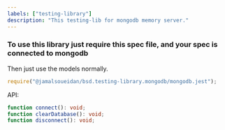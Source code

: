 ```yaml
---
labels: ["testing-library"]
description: "This testing-lib for mongodb memory server."
---
```


### To use this library just require this spec file, and your spec is connected to mongodb

Then just use the models normally.

```ts
require("@jamalsoueidan/bsd.testing-library.mongodb/mongodb.jest");
```

API:

```ts
function connect(): void;
function clearDatabase(): void;
function disconnect(): void;
```
